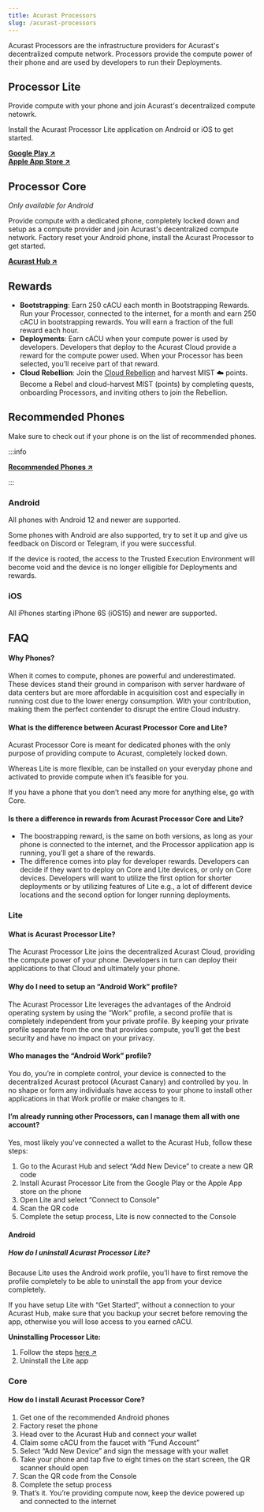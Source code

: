```yaml
---
title: Acurast Processors
slug: /acurast-processors
---
```



Acurast Processors are the infrastructure providers for Acurast's decentralized compute network. Processors provide the compute power of their phone and are used by developers to run their Deployments.

## Processor Lite

Provide compute with your phone and join Acurast's decentralized compute netowrk.

Install the Acurast Processor Lite application on Android or iOS to get started.

**[Google Play ↗](https://play.google.com/store/apps/details?id=com.acurast.attested.executor.sbs.canary)**  
**[Apple App Store ↗](https://apps.apple.com/us/app/acurast-processor/id6517361921)**

## Processor Core

_Only available for Android_

Provide compute with a dedicated phone, completely locked down and setup as a compute provider and join Acurast's decentralized compute network. Factory reset your Android phone, install the Acurast Processor to get started.

**[Acurast Hub ↗](https://hub.acurast.com/)**

## Rewards

- **Bootstrapping**: Earn 250 cACU each month in Bootstrapping Rewards. Run your Processor, connected to the internet, for a month and earn 250 cACU in bootstrapping rewards. You will earn a fraction of the full reward each hour.
- **Deployments**: Earn cACU when your compute power is used by developers. Developers that deploy to the Acurast Cloud provide a reward for the compute power used. When your Processor has been selected, you’ll receive part of that reward.
- **Cloud Rebellion**: Join the [Cloud Rebellion](https://rebellion.acurast.com/) and harvest MIST ☁️ points. Become a Rebel and cloud-harvest MIST (points) by completing quests, onboarding Processors, and inviting others to join the Rebellion.

## Recommended Phones

Make sure to check out if your phone is on the list of recommended phones.

:::info

**[Recommended Phones ↗](https://docs.google.com/spreadsheets/d/1ZvzmMVey4CM2tuif_zJfWiIxH1qkgA-l7BNJMw4vh54/edit#gid=1844886586)**

:::

### Android

All phones with Android 12 and newer are supported.

Some phones with Android are also supported, try to set it up and give us feedback on Discord or Telegram, if you were successful.

If the device is rooted, the access to the Trusted Execution Environment will become void and the device is no longer elligible for Deployments and rewards.

### iOS

All iPhones starting iPhone 6S (iOS15) and newer are supported.

## FAQ

#### Why Phones?

When it comes to compute, phones are powerful and underestimated. These devices stand their ground in comparison with server hardware of data centers but are more affordable in acquisition cost and especially in running cost due to the lower energy consumption. With your contribution, making them the perfect contender to disrupt the entire Cloud industry.

#### What is the difference between Acurast Processor Core and Lite?

Acurast Processor Core is meant for dedicated phones with the only purpose of providing compute to Acurast, completely locked down.

Whereas Lite is more flexible, can be installed on your everyday phone and activated to provide compute when it’s feasible for you.

If you have a phone that you don’t need any more for anything else, go with Core.

#### Is there a difference in rewards from Acurast Processor Core and Lite?

- The boostrapping reward, is the same on both versions, as long as your phone is connected to the internet, and the Processor application app is running, you’ll get a share of the rewards.
- The difference comes into play for developer rewards. Developers can decide if they want to deploy on Core and Lite devices, or only on Core devices. Developers will want to utilize the first option for shorter deployments or by utilizing features of Lite e.g., a lot of different device locations and the second option for longer running deployments.

### Lite

#### What is Acurast Processor Lite?

The Acurast Processor Lite joins the decentralized Acurast Cloud, providing the compute power of your phone. Developers in turn can deploy their applications to that Cloud and ultimately your phone.

#### Why do I need to setup an “Android Work” profile?

The Acurast Processor Lite leverages the advantages of the Android operating system by using the “Work” profile, a second profile that is completely independent from your private profile. By keeping your private profile separate from the one that provides compute, you’ll get the best security and have no impact on your privacy.

#### Who manages the “Android Work” profile?

You do, you’re in complete control, your device is connected to the decentralized Acurast protocol (Acurast Canary) and controlled by you. In no shape or form any individuals have access to your phone to install other applications in that Work profile or make changes to it.

#### I’m already running other Processors, can I manage them all with one account?

Yes, most likely you’ve connected a wallet to the Acurast Hub, follow these steps:

1. Go to the Acurast Hub and select “Add New Device” to create a new QR code
1. Install Acurast Processor Lite from the Google Play or the Apple App store on the phone
1. Open Lite and select “Connect to Console”
1. Scan the QR code
1. Complete the setup process, Lite is now connected to the Console

#### Android

##### How do I uninstall Acurast Processor Lite?

Because Lite uses the Android work profile, you’ll have to first remove the profile completely to be able to uninstall the app from your device completely.

If you have setup Lite with “Get Started”, without a connection to your Acurast Hub, make sure that you backup your secret before removing the app, otherwise you will lose access to you earned cACU.

**Uninstalling Processor Lite:**

1. Follow the steps [here ↗](https://support.google.com/work/android/answer/6191949?hl=en#zippy=%2Chow-do-i-delete-my-work-profile)
1. Uninstall the Lite app

### Core

#### How do I install Acurast Processor Core?

1. Get one of the recommended Android phones
1. Factory reset the phone
1. Head over to the Acurast Hub and connect your wallet
1. Claim some cACU from the faucet with “Fund Account”
1. Select “Add New Device” and sign the message with your wallet
1. Take your phone and tap five to eight times on the start screen, the QR scanner should open
1. Scan the QR code from the Console
1. Complete the setup process
1. That’s it. You’re providing compute now, keep the device powered up and connected to the internet
